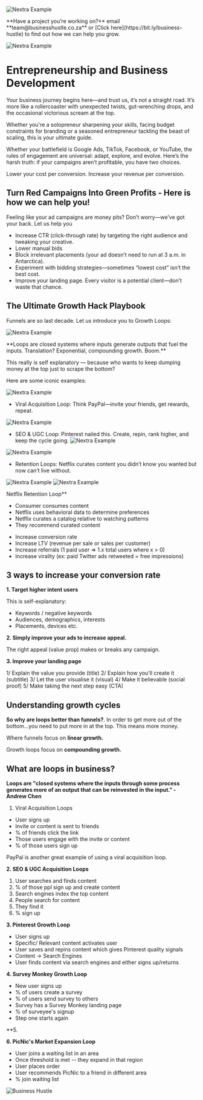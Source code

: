 
<Bleed>![Nextra Example](../public/business-hustle-biz-Development-artwork.png)</Bleed>

<span id="sidebar-and-anchor-links" />
<Callout>
  **Have a project you’re working on?** email **team@businesshustle.co.za** or [Click here](https://bit.ly/business-hustle) to find out how we can help you grow.
</Callout>

<Bleed>![Nextra Example](../public/BHW_pricelist.png)</Bleed>

# Entrepreneurship and Business Development

Your business journey begins here—and trust us, it’s not a straight road. It’s more like a rollercoaster with unexpected twists, gut-wrenching drops, and the occasional victorious scream at the top.

Whether you're a solopreneur sharpening your skills, facing budget constraints for branding or a seasoned entrepreneur tackling the beast of scaling, this is your ultimate guide.


Whether your battlefield is Google Ads, TikTok, Facebook, or YouTube, the rules of engagement are universal: adapt, explore, and evolve.
Here’s the harsh truth: if your campaigns aren’t profitable, you have two choices.

Lower your cost per conversion.
Increase your revenue per conversion.

## Turn Red Campaigns Into Green Profits - Here is how we can help you!

Feeling like your ad campaigns are money pits? Don’t worry—we’ve got your back. Let us help you 
- Increase CTR (click-through rate) by targeting the right audience and tweaking your creative.
- Lower manual bids
- Block irrelevant placements (your ad doesn’t need to run at 3 a.m. in Antarctica).
- Experiment with bidding strategies—sometimes “lowest cost” isn’t the best cost.
- Improve your landing page. Every visitor is a potential client—don’t waste that chance.

## The Ultimate Growth Hack Playbook 

Funnels are so last decade. Let us introduce you to Growth Loops:

<Bleed>![Nextra Example](../public/bus.png)</Bleed>

<Bleed>
  <div style={{ border: '1px solid #888', padding: '4rem 2.5rem', textAlign: 'center' }}>
    **Loops are closed systems where inputs generate outputs that fuel the inputs. Translation? Exponential, compounding growth. Boom.**

  </div>
</Bleed>

This really is self explanatory — because who wants to keep dumping money at the top just to scrape the bottom?

Here are some iconic examples:


<Bleed>![Nextra Example](../public/alo.png)</Bleed>
* Viral Acquisition Loop: Think PayPal—invite your friends, get rewards, repeat.

<Bleed>![Nextra Example](../public/alo3.png)</Bleed> 
* SEO & UGC Loop: Pinterest nailed this. Create, repin, rank higher, and keep the cycle going.
<Bleed>![Nextra Example](../public/alo2.png)</Bleed>

<Bleed>![Nextra Example](../public/alo4.png)</Bleed>

* Retention Loops: Netflix curates content you didn’t know you wanted but now can’t live without.

<Bleed>![Nextra Example](../public/alo5.png)</Bleed>
<Bleed>![Nextra Example](../public/alo6.png)</Bleed>

Netflix Retention Loop**

* Consumer consumes content
* Netflix uses behavioral data to determine preferences
* Netflix curates a catalog relative to watching patterns
* They recommend curated content








- Increase conversion rate
- Increase LTV (revenue per sale or sales per customer)
- Increase referrals (1 paid user => 1.x total users where x > 0)
- Increase virality (ex: paid Twitter ads retweeted = free impressions)

## 3 ways to increase your conversion rate

**1. Target higher intent users**

This is self-explanatory:

* Keywords / negative keywords
* Audiences, demographics, interests
* Placements, devices etc.

**2. Simply improve your ads to increase appeal.**

The right appeal (value prop) makes or breaks any campaign. 

**3. Improve your landing page**

1/ Explain the value you provide (title)
2/ Explain how you'll create it (subtitle)
3/ Let the user visualise it (visual)
4/ Make it believable (social proof)
5/ Make taking the next step easy (CTA)

## Understanding growth cycles 


**So why are loops better than funnels?**. In order to get more out of the bottom...you need to put more in at the top. This means more money.

Where funnels focus on **linear growth.**

Growth loops focus on **compounding growth.** 

## What are loops in business?

**Loops are "closed systems where the inputs through some process generates more of an output that can be reinvested in the input." - Andrew Chen**

1. Viral Acquisition Loops
* User signs up
* Invite or content is sent to friends
* % of friends click the link
* Those users engage with the invite or content
* % of those users sign up

PayPal is another great example of using a viral acquisition loop.



**2. SEO & UGC Acquisition Loops**

1. User searches and finds content
2. % of those ppl sign up and create content
3. Search engines index the top content
4. People search for content
5. They find it
6. % sign up


**3. Pinterest Growth Loop**

* User signs up
* Specific/ Relevant content activates user
* User saves and repins content which gives Pinterest quality signals
* Content -> Search Engines
* User finds content via search engines and either signs up/returns


**4. Survey Monkey Growth Loop**

* New user signs up
* % of users create a survey
* % of users send survey to others
* Survey has a Survey Monkey landing page
* % of surveyee's signup 
* Step one starts again



**5. 



**6. PicNic's Market Expansion Loop**

* User joins a waiting list in an area
* Once threshold is met -- they expand in that region
* User places order
* User recommends PicNic to a friend in different area
* % join waiting list



![Business Hustle](https://img.shields.io/badge/Business-Hustle-blue)

